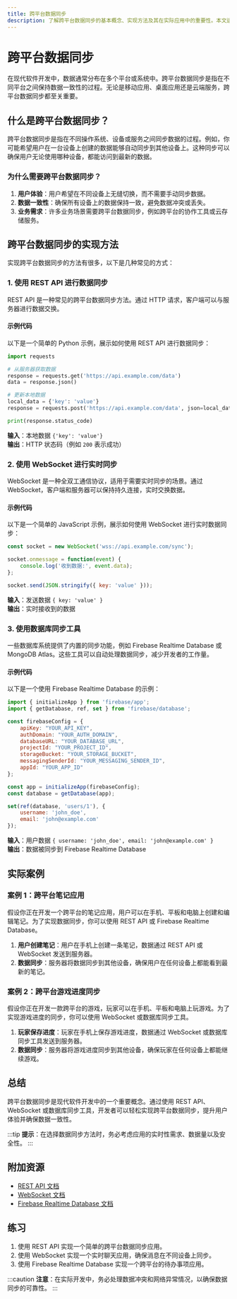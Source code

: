 ```yaml
---
title: 跨平台数据同步
description: 了解跨平台数据同步的基本概念、实现方法及其在实际应用中的重要性。本文适合初学者，包含代码示例和实际案例。
---
```


# 跨平台数据同步

在现代软件开发中，数据通常分布在多个平台或系统中。跨平台数据同步是指在不同平台之间保持数据一致性的过程。无论是移动应用、桌面应用还是云端服务，跨平台数据同步都至关重要。

## 什么是跨平台数据同步？

跨平台数据同步是指在不同操作系统、设备或服务之间同步数据的过程。例如，你可能希望用户在一台设备上创建的数据能够自动同步到其他设备上。这种同步可以确保用户无论使用哪种设备，都能访问到最新的数据。

### 为什么需要跨平台数据同步？

1. **用户体验**：用户希望在不同设备上无缝切换，而不需要手动同步数据。
2. **数据一致性**：确保所有设备上的数据保持一致，避免数据冲突或丢失。
3. **业务需求**：许多业务场景需要跨平台数据同步，例如跨平台的协作工具或云存储服务。

## 跨平台数据同步的实现方法

实现跨平台数据同步的方法有很多，以下是几种常见的方式：

### 1. 使用 REST API 进行数据同步

REST API 是一种常见的跨平台数据同步方法。通过 HTTP 请求，客户端可以与服务器进行数据交换。

#### 示例代码

以下是一个简单的 Python 示例，展示如何使用 REST API 进行数据同步：

```python
import requests

# 从服务器获取数据
response = requests.get('https://api.example.com/data')
data = response.json()

# 更新本地数据
local_data = {'key': 'value'}
response = requests.post('https://api.example.com/data', json=local_data)

print(response.status_code)
```

**输入**：本地数据 `{'key': 'value'}`  
**输出**：HTTP 状态码（例如 `200` 表示成功）

### 2. 使用 WebSocket 进行实时同步

WebSocket 是一种全双工通信协议，适用于需要实时同步的场景。通过 WebSocket，客户端和服务器可以保持持久连接，实时交换数据。

#### 示例代码

以下是一个简单的 JavaScript 示例，展示如何使用 WebSocket 进行实时数据同步：

```javascript
const socket = new WebSocket('wss://api.example.com/sync');

socket.onmessage = function(event) {
    console.log('收到数据:', event.data);
};

socket.send(JSON.stringify({ key: 'value' }));
```

**输入**：发送数据 `{ key: 'value' }`  
**输出**：实时接收到的数据

### 3. 使用数据库同步工具

一些数据库系统提供了内置的同步功能，例如 Firebase Realtime Database 或 MongoDB Atlas。这些工具可以自动处理数据同步，减少开发者的工作量。

#### 示例代码

以下是一个使用 Firebase Realtime Database 的示例：

```javascript
import { initializeApp } from 'firebase/app';
import { getDatabase, ref, set } from 'firebase/database';

const firebaseConfig = {
    apiKey: "YOUR_API_KEY",
    authDomain: "YOUR_AUTH_DOMAIN",
    databaseURL: "YOUR_DATABASE_URL",
    projectId: "YOUR_PROJECT_ID",
    storageBucket: "YOUR_STORAGE_BUCKET",
    messagingSenderId: "YOUR_MESSAGING_SENDER_ID",
    appId: "YOUR_APP_ID"
};

const app = initializeApp(firebaseConfig);
const database = getDatabase(app);

set(ref(database, 'users/1'), {
    username: 'john_doe',
    email: 'john@example.com'
});
```

**输入**：用户数据 `{ username: 'john_doe', email: 'john@example.com' }`  
**输出**：数据被同步到 Firebase Realtime Database

## 实际案例

### 案例 1：跨平台笔记应用

假设你正在开发一个跨平台的笔记应用，用户可以在手机、平板和电脑上创建和编辑笔记。为了实现数据同步，你可以使用 REST API 或 Firebase Realtime Database。

1. **用户创建笔记**：用户在手机上创建一条笔记，数据通过 REST API 或 WebSocket 发送到服务器。
2. **数据同步**：服务器将数据同步到其他设备，确保用户在任何设备上都能看到最新的笔记。

### 案例 2：跨平台游戏进度同步

假设你正在开发一款跨平台的游戏，玩家可以在手机、平板和电脑上玩游戏。为了实现游戏进度的同步，你可以使用 WebSocket 或数据库同步工具。

1. **玩家保存进度**：玩家在手机上保存游戏进度，数据通过 WebSocket 或数据库同步工具发送到服务器。
2. **数据同步**：服务器将游戏进度同步到其他设备，确保玩家在任何设备上都能继续游戏。

## 总结

跨平台数据同步是现代软件开发中的一个重要概念。通过使用 REST API、WebSocket 或数据库同步工具，开发者可以轻松实现跨平台数据同步，提升用户体验并确保数据一致性。

:::tip
**提示**：在选择数据同步方法时，务必考虑应用的实时性需求、数据量以及安全性。
:::

## 附加资源

- [REST API 文档](https://developer.mozilla.org/en-US/docs/Web/HTTP/Overview)
- [WebSocket 文档](https://developer.mozilla.org/en-US/docs/Web/API/WebSocket)
- [Firebase Realtime Database 文档](https://firebase.google.com/docs/database)

## 练习

1. 使用 REST API 实现一个简单的跨平台数据同步应用。
2. 使用 WebSocket 实现一个实时聊天应用，确保消息在不同设备上同步。
3. 使用 Firebase Realtime Database 实现一个跨平台的待办事项应用。

:::caution
**注意**：在实际开发中，务必处理数据冲突和网络异常情况，以确保数据同步的可靠性。
:::